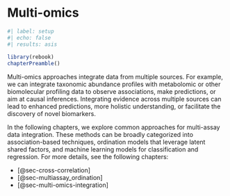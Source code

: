 # Multi-omics {#sec-multi-omics}

```r
#| label: setup
#| echo: false
#| results: asis
 
library(rebook)
chapterPreamble()
```

Multi-omics approaches integrate data from multiple sources. For
example, we can integrate taxonomic abundance profiles with
metabolomic or other biomolecular profiling data to observe
associations, make predictions, or aim at causal
inferences. Integrating evidence across multiple sources can lead to
enhanced predictions, more holistic understanding, or facilitate the
discovery of novel biomarkers.

In the following chapters, we explore common approaches for multi-assay data
integration. These methods can be broadly categorized into association-based
techniques, ordination models that leverage latent shared factors, and machine
learning models for classification and regression. For more details, see the
following chapters:

- [@sec-cross-correlation]
- [@sec-multiassay_ordination]
- [@sec-multi-omics-integration]
